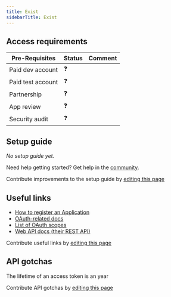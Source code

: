 ```yaml
---
title: Exist
sidebarTitle: Exist
---
```



<Overview />
<PreBuiltTooling />
<PreBuiltUseCases />

## Access requirements
| Pre-Requisites | Status | Comment|
| - | - | - |
| Paid dev account | ❓ |  |
| Paid test account | ❓ |  |
| Partnership | ❓ | |
| App review | ❓ |  |
| Security audit | ❓ | |


## Setup guide

_No setup guide yet._

<Tip>Need help getting started? Get help in the [community](https://nango.dev/slack).</Tip>

<Note>Contribute improvements to the setup guide by [editing this page](https://github.com/nangohq/nango/tree/master/docs/integrations/all/exist.mdx)</Note>


## Useful links

-   [How to register an Application](https://developer.exist.io/reference/authentication/oauth2/#overview)
-   [OAuth-related docs](https://developer.exist.io/reference/authentication/oauth2/)
-   [List of OAuth scopes](https://developer.exist.io/reference/authentication/oauth2/#scopes)
-   [Web API docs (their REST API)](https://developer.exist.io/reference/attributes/)

<Note>Contribute useful links by [editing this page](https://github.com/nangohq/nango/tree/master/docs/integrations/all/exist.mdx)</Note>

## API gotchas

The lifetime of an access token is an year

<Note>Contribute API gotchas by [editing this page](https://github.com/nangohq/nango/tree/master/docs/integrations/all/exist.mdx)</Note>